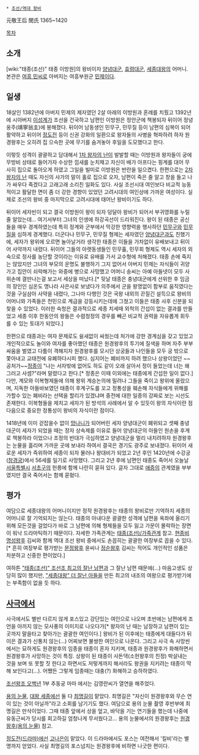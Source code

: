  * [[조선/역대 왕비]]

元敬王后 閔氏
1365~1420

[[목차]]
== 소개 ==
[wiki:"태종(조선)" 태종 이방원]의 왕비이자 [[양녕대군]], [[효령대군]], [[세종대왕]]의 어머니. 본관은 [[여흥 민씨]]로 아버지는 여흥부원군 [[민제]]이다.

== 일생 ==
18살인 1382년에 아버지 민제의 제자였던 2살 아래의 이방원과 혼례를 치뤘고 1392년에 시아버지 [[이성계]]가 조선을 건국하고 남편인 이방원은 정안군에 책봉되자 뒤이어 정녕옹주(靖寧翁主)에 봉해졌다. 뒤이어 남동생인 민무구, 민무질 등이 남편의 심복이 되어 활약하고 뒤이어 [[정도전]] 등이 신권 강화의 일환으로 왕자들의 사병을 혁파하려 하자 원경왕후는 오히려 집 으슥한 곳에 무기를 숨겨놓아 후일을 도모했다고 한다. 

이렇듯 성격이 괄괄하고 담대해서 [[1차 왕자의 난]]이 발발할 때는 이방원과 왕자들이 궁에 무방비 상태로 들어가자 수상한 낌새를 눈치채고 자신이 배가 아프다는 핑계를 대어 무사히 집으로 돌아오게 하였고 그일을 빌미로 이방원은 반란을 일으켰다. 한편으로는 [[2차 왕자의 난]] 때도 자신의 사가의 말이 홀로 집으로 오자, 남편이 죽은 줄 알고 창을 들고 나가 싸우다 죽겠다고 고래고래 소리친 일화도 있다. 사실 조선시대 여인보다 비교적 능동적이고 활달한 면이 좀 더 강한 경향이 있었던 고려시대의 여인상에 가까운 여성이다. 실제로 조선의 왕비 중 마지막으로 고려시대에 태어난 왕비이기도 하다.

뒤이어 세자빈이 되고 결국 이방원이 왕이 되자 덩달아 왕비가 되어서 부귀영화를 누릴 줄 알았는데... 여기서부터 그녀의 인생에 하강곡선이 드리워진다. 왕이 된 태종은 공신들을 매우 경계하였는데 특히 정계와 군부에서 막강한 영향력을 행사하던 [[민무구]]와 [[민무질]]을 심하게 경계했다. 더군다나 민무구, 민무질 형제는 세자였던 [[양녕대군]]과도 친했기에, 세자가 왕위에 오르면 놀아날거라 생각한 태종은 이들을 가차없이 유배보내고 뒤이어 사약까지 내렸다. 뒤이어 그들의 아랫동생들인 민무휼, 민무회 형제도 역시 세자의 외숙으로 정사를 농단할 것이라는 이유로 유배를 가서 교수형에 처해졌다. 태종 손에 죽지는 않았지만 그녀의 부모의 운명도 불행하기 그지 없어서 아버지 민제는 자식들이 귀양가고 집안이 쇠락해가는 와중에 병으로 사망했고 어머니 송씨는 아예 아들넷이 모두 사위손에 결딴나는걸 보고서 세상을 떠났다.[* 뒷날 태종은 충녕대군에게 선위한 후 임금의 장인인 심온도 명나라 사은사로 보냈다가 의주에서 군을 왕명없이 함부로 움직였다는 것을 구실삼아 사약을 내렸다, 그나마 다행인 것은 국왕 내외의 끈질긴 설득으로 왕비의 어머니와 가족들은 천민으로 계급을 강등시키는데에 그쳤고 이들은 태종 사후 신분을 되찾을 수 있었다. 이러한 숙청은 결과적으로 세종 치세때 외척의 간섭이 없는 결과를 만들었고 세종 이후 한동안의 왕들은 수렴청정의 경우를 빼곤 비교적 권력을 자유롭게 휘두를 수 있는 토대가 되었다.]  

한편으로 태종과는 여자 문제로도 쉴새없이 싸웠는데 처가에 강한 경계심을 갖고 있었고 개인적으로도 놀이와 여자를 좋아했던 태종은 원경왕후의 투기에 질색을 하며 자주 부부싸움을 벌였고 다툼이 격해지자 원경왕후를 모시던 상궁들과 나인들을 모두 궁 밖으로 쫓아내고 교태전에 유폐하다시피 했다. 심지어는 폐비까지 하려 했으나 상왕이었던 ~~공처가~~[[정종]]이 "나는 서자밖에 없어도 하도 같이 오래 살아서 정이 들었는데 너는 왜 그러고 사셈?"라며 말렸다고 한다.[* 정종은 이때 이외에는 태종에게 간섭한 일이 없다.] 다만, 계모와 이복형제들에 의해 왕위 계승논의에 밀려나 그들을 죽이고 왕위에 올랐으며, 지독한 아들바보였던 태종이 후계구도를 꼬고 정통성을 훼손해 자식들에게 위해를 가할수 있는 폐비라는 선택을 할리가 있겠냐며 중전에 대한 일종의 강짜로 보는 시선도 존재한다. 이복형들을 제치고 세자가 된 방석의 사례에서 알 수 있듯이 왕의 자식이란 점 다음으로 중요한 정통성이 왕비의 자식이란 점이다.

1418년에 이미 걷잡을수 없이 [[망나니]]가 되어버린 세자 양녕대군이 폐위되고 셋째 충녕대군이 세자가 되었을 때는 장자 상속제를 이유로 들어 양녕대군의 아들인 원손을 후계로 책봉하라 이었으나 조정의 반대가 극심하였고 양녕대군을 멀리 내치려하자 원경왕후는 눈물을 흘리며 가까운 곳에 보내라 하여서 결국은 경기도 광주로 보내졌다. 뒤이어 새로운 세자가 즉위하여 세종이 되자 물러나 왕대비가 되었고 2년 후인 1420년에 수강궁([[창경궁]])에서 56세를 일기로 사망했다. 그리고 2년 후에 남편인 태종도 죽어서 오늘날 [[서울특별시]] [[서초구]]의 헌릉에 함께 나란히 묻혀 있다. 글자 그대로 [[애증]]의 관계였을 부부였지만 결국 죽어서는 함께 묻혔다.

== 평가 ==
여담으로 세종대왕의 어머니이지만 정작 원경왕후는 태종의 왕비로만 기억하지 세종의 어머니로 잘 기억되지는 않는다. 태종의 아내다운 괄괄한 성격에 남편을 옥좌에 올리기 위해 모든것을 걸었다가 바로 그 남편에 의해 형제들을 모두 잃고 가문이 몰락하는 장면이 워낙 드라마틱하기 때문이다. 자세한 가족관계는 [[태종(조선)/가족관계]] 참고. [[현종]]비 [[명성왕후]] 김씨와 함께 역대 조선 왕비 중에서도 손꼽히는 괄괄한 여장부로 꼽을 수 있다.[* 흔히 여장부로 평가받는 [[문정왕후]] 윤씨나 [[정순왕후]] 김씨는 적어도 개인적인 성품은 차분하고 신중한 편이었다.]

여하튼 [["태종(조선)" 조선조 최고의 잘난 남편]]과 그 잘난 남편 때문에(...) 마음고생도 상당히 많이 했지만, [["세종대왕" 더 잘난 아들]]을 만든 최고의 내조의 여왕으로 평가받기에는 부족함이 없을 듯 하다.

== [[사극]]에서 ==
사극에서도 별반 다르지 않게 포스있고 강단있는 여인으로 나오며 초반에는 남편에게 조언을 아끼지 않는 모사풍의 이미지로 나오다가[* 왕자의 난 때는 남장하고 남편이 있는 곳까지 말을타고 찾아가는 괄괄한 여인이다.] 왕비가 된 이후에는 태종에게 대들다가 뒤이은 결과가 신통치 않는(...) 어찌보면 불쌍한 여인으로 나온다. 그리고 사극 속 사망씬에서는 묘하게도 원경왕후의 임종을 태종이 혼자 지키며, 태종과 원경왕후가 화해하면서 원경왕후가 사망하는 것이 특징. 상왕이 된 태종이 사돈댁(소헌왕후의 친정) 박살내는 것을 보며 또 못할 짓 한다고 하면서도 저렇게까지 해서라도 왕권을 지키려는 태종이 딱해 보인다고(...). 어쨌든 그렇게 임종때는 대충(?) 화해하고 승하하였다.

[[조선왕조 오백년]] 1부 추동궁 마마 에서는 김영란씨가 열연을 해주었다.

[[용의 눈물]], [[대왕 세종]]에선 둘 다 [[최명길]]이 맡았다. 최명길은 "자신이 원경왕후와 무슨 연이 있는 것이 아닐까"라고 소회를 남기기도 했다. 여담으로 용의 눈물 촬영 후반부에 최명길은 만삭이었다. 그때 태종 앞에서 상을 엎고, 바닥을 기는 연기들을 했는데 나중에 유동근씨가 당시를 회고하길 엄청나게 무서웠다고... 용의 눈물에서의 원경왕후는 [[원경왕후(용의 눈물)]] 참고.

[[정도전(드라마)]]에선 [[고나은]]이 맡았다. 이 드라마에서도 포스는 여전해서 '킬비'라는 별명까지 얻었다. 사실 최명길의 포스넘치는 원경왕후에 비하면 나긋한 편이다.
